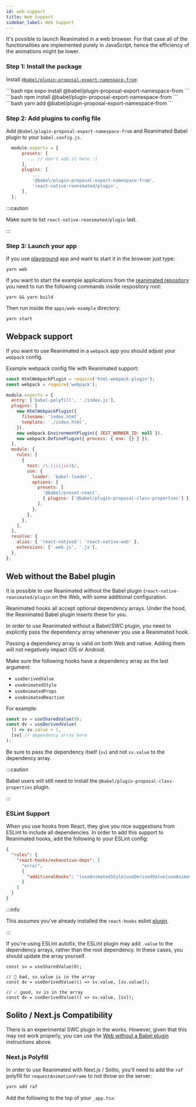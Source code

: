 ```yaml
---
id: web-support
title: Web Support
sidebar_label: Web Support
---
```



It's possible to launch Reanimated in a web browser. For that case all of the functionalities are implemented purely in JavaScript, hence the efficiency of the animations might be lower.

### Step 1: Install the package

Install [`@babel/plugin-proposal-export-namespace-from`](https://babeljs.io/docs/babel-plugin-transform-export-namespace-from):

<Tabs groupId="package-managers">
  <TabItem value="expo" label="EXPO" default>
    ```bash npx expo install @babel/plugin-proposal-export-namespace-from ```
  </TabItem>
  <TabItem value="npm" label="NPM">
    ```bash npm install @babel/plugin-proposal-export-namespace-from ```
  </TabItem>
  <TabItem value="yarn" label="YARN">
    ```bash yarn add @babel/plugin-proposal-export-namespace-from ```
  </TabItem>
</Tabs>

### Step 2: Add plugins to config file

Add `@babel/plugin-proposal-export-namespace-from` and Reanimated Babel plugin to your `babel.config.js`.

```js {7,8}
  module.exports = {
      presets: [
        ... // don't add it here :)
      ],
      plugins: [
          ...
          '@babel/plugin-proposal-export-namespace-from',
          'react-native-reanimated/plugin',
      ],
  };
```

:::caution

Make sure to list `react-native-reanimated/plugin` last.

:::

### Step 3: Launch your app

If you use
[playground](https://github.com/software-mansion-labs/reanimated-3-playground)
app and want to start it in the browser just type:

```shell
yarn web
```

If you want to start the example applications from the
[reanimated repository](https://github.com/software-mansion/react-native-reanimated) you need to run the following commands inside respository root:

```shell
yarn && yarn build
```

Then run inside the `apps/web-example` directory:

```shell
yarn start
```

## Webpack support

If you want to use Reanimated in a `webpack` app you should adjust your `webpack` config.

Example webpack config file with Reanimated support:

```js
const HtmlWebpackPlugin = require('html-webpack-plugin');
const webpack = require('webpack');

module.exports = {
  entry: ['babel-polyfill', './index.js'],
  plugins: [
    new HtmlWebpackPlugin({
      filename: 'index.html',
      template: './index.html',
    }),
    new webpack.EnvironmentPlugin({ JEST_WORKER_ID: null }),
    new webpack.DefinePlugin({ process: { env: {} } }),
  ],
  module: {
    rules: [
      {
        test: /\.(js|jsx)$/,
        use: {
          loader: 'babel-loader',
          options: {
            presets: [
              '@babel/preset-react',
              { plugins: ['@babel/plugin-proposal-class-properties'] },
            ],
          },
        },
      },
    ],
  },
  resolve: {
    alias: { 'react-native$': 'react-native-web' },
    extensions: ['.web.js', '.js'],
  },
};
```

## Web without the Babel plugin

It is possible to use Reanimated without the Babel plugin (`react-native-reanimated/plugin` on the Web, with some additional configuration.

Reanimated hooks all accept optional dependency arrays. Under the hood, the Reanimated Babel plugin inserts these for you.

In order to use Reanimated without a Babel/SWC plugin, you need to explicitly pass the dependency array whenever you use a Reanimated hook.

Passing a dependency array is valid on both Web and native. Adding them will not negatively impact iOS or Android.

Make sure the following hooks have a dependency array as the last argument:

- `useDerivedValue`
- `useAnimatedStyle`
- `useAnimatedProps`
- `useAnimatedReaction`

For example:

```ts
const sv = useSharedValue(0);
const dv = useDerivedValue(
  () => sv.value + 1,
  [sv] // dependency array here
);
```

Be sure to pass the dependency itself (`sv`) and not `sv.value` to the dependency array.

:::caution

Babel users will still need to install the `@babel/plugin-proposal-class-properties` plugin.

:::

### ESLint Support

When you use hooks from React, they give you nice suggestions from ESLint to include all dependencies. In order to add this support to Reanimated hooks, add the following to your ESLint config:

```json
{
  "rules": {
    "react-hooks/exhaustive-deps": [
      "error",
      {
        "additionalHooks": "(useAnimatedStyle|useDerivedValue|useAnimatedProps)"
      }
    ]
  }
}
```

:::info

This assumes you've already installed the `react-hooks` eslint [plugin](https://www.npmjs.com/package/eslint-plugin-react-hooks).

:::

If you're using ESLint autofix, the ESLint plugin may add `.value` to the dependency arrays, rather than the root dependency. In these cases, you should update the array yourself.

```tsx
const sv = useSharedValue(0);

// 🚨 bad, sv.value is in the array
const dv = useDerivedValue(() => sv.value, [sv.value]);

// ✅ good, sv is in the array
const dv = useDerivedValue(() => sv.value, [sv]);
```

## Solito / Next.js Compatibility

There is an experimental SWC plugin in the works. However, given that this may not work properly, you can use the [Web without a Babel plugin](#web-without-the-babel-plugin) instructions above.

### Next.js Polyfill

In order to use Reanimated with Next.js / Solito, you'll need to add the `raf` polyfill for `requestAnimationFrame` to not throw on the server:

```sh
yarn add raf
```

Add the following to the top of your `_app.tsx`:

```ts
```
